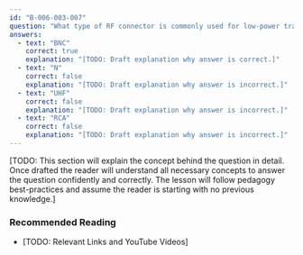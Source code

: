 ```yaml
---
id: "B-006-003-007"
question: "What type of RF connector is commonly used for low-power transceivers and test instruments?"
answers:
  - text: "BNC"
    correct: true
    explanation: "[TODO: Draft explanation why answer is correct.]"
  - text: "N"
    correct: false
    explanation: "[TODO: Draft explanation why answer is incorrect.]"
  - text: "UHF"
    correct: false
    explanation: "[TODO: Draft explanation why answer is incorrect.]"
  - text: "RCA"
    correct: false
    explanation: "[TODO: Draft explanation why answer is incorrect.]"
---
```


[TODO: This section will explain the concept behind the question in detail. Once drafted the reader will understand all necessary concepts to answer the question confidently and correctly. The lesson will follow pedagogy best-practices and assume the reader is starting with no previous knowledge.]

### Recommended Reading

- [TODO: Relevant Links and YouTube Videos]
